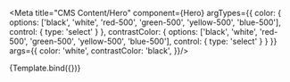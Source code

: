 


<Meta title="CMS Content/Hero" 
      component={Hero} 
      argTypes={{
        color: {
          options: ['black', 'white', 'red-500', 'green-500', 'yellow-500', 'blue-500'],
          control: { type: 'select' }
        },
        contrastColor: {
          options: ['black', 'white', 'red-500', 'green-500', 'yellow-500', 'blue-500'],
          control: { type: 'select' }
        }
      }} 
      args={{
        color: 'white',
        contrastColor: 'black',
      }}/>


<Canvas>
  <Story name="Default">
    {Template.bind({})}
  </Story>
</Canvas>


